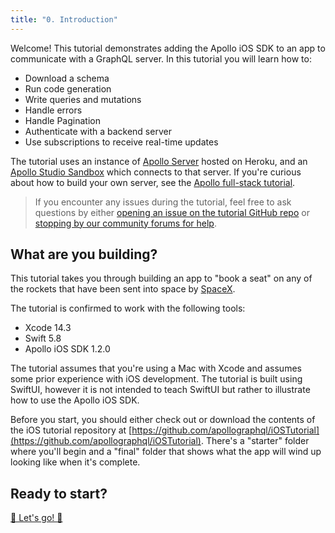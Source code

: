 ```yaml
---
title: "0. Introduction"
---
```


Welcome! This tutorial demonstrates adding the Apollo iOS SDK to an app to communicate with a GraphQL server. In this tutorial you will learn how to:

* Download a schema
* Run code generation
* Write queries and mutations
* Handle errors
* Handle Pagination
* Authenticate with a backend server
* Use subscriptions to receive real-time updates

The tutorial uses an instance of [Apollo Server](https://www.apollographql.com/docs/apollo-server/) hosted on Heroku, and an [Apollo Studio Sandbox](https://studio.apollographql.com/sandbox/explorer?endpoint=https%3A%2F%2Fapollo-fullstack-tutorial.herokuapp.com%2Fgraphql&_gl=1*d2b33m*_ga*MzQ1Mzc2MDg1LjE2ODE3NjA2ODc.*_ga_0BGG5V2W2K*MTY4Mjk2MjIwMi4yNS4xLjE2ODI5NjIyMzIuMC4wLjA.) which connects to that server. If you're curious about how to build your own server, see the [Apollo full-stack tutorial](https://www.apollographql.com/docs/tutorial/introduction/).

> If you encounter any issues during the tutorial, feel free to ask questions by either [opening an issue on the tutorial GitHub repo](https://github.com/apollographql/iOSTutorial) or [stopping by our community forums for help](https://community.apollographql.com).

## What are you building?

This tutorial takes you through building an app to "book a seat" on any of the rockets that have been sent into space by [SpaceX](https://www.spacex.com/).

The tutorial is confirmed to work with the following tools:

- Xcode 14.3
- Swift 5.8
- Apollo iOS SDK 1.2.0

The tutorial assumes that you're using a Mac with Xcode and assumes some prior experience with iOS development. The tutorial is built using SwiftUI, however it is not intended to teach SwiftUI but rather to illustrate how to use the Apollo iOS SDK.

Before you start, you should either check out or download the contents of the iOS tutorial repository at [https://github.com/apollographql/iOSTutorial](https://github.com/apollographql/iOSTutorial). There's a "starter" folder where you'll begin and a "final" folder that shows what the app will wind up looking like when it's complete. 

## Ready to start?

[🚀 Let's go! 🚀](./tutorial-configure-project)
